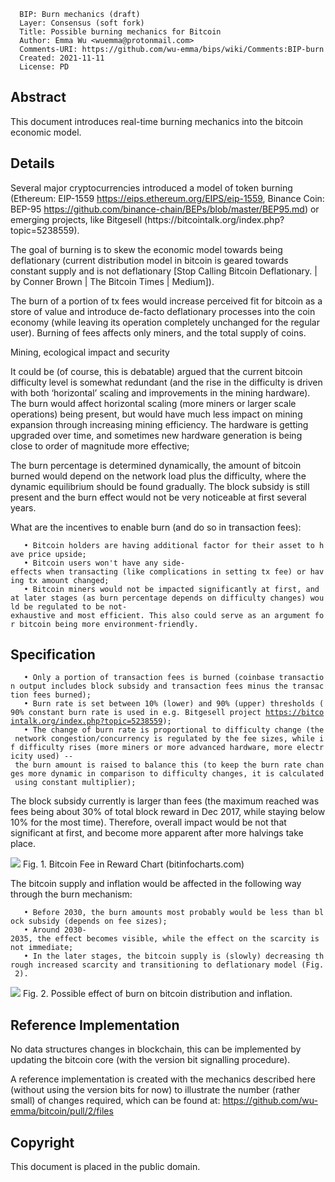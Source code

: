<pre>
  BIP: Burn mechanics (draft)
  Layer: Consensus (soft fork)
  Title: Possible burning mechanics for Bitcoin
  Author: Emma Wu <wuemma@protonmail.com>
  Comments-URI: https://github.com/wu-emma/bips/wiki/Comments:BIP-burn
  Created: 2021-11-11
  License: PD
</pre>


==Abstract==

This document introduces real-time burning mechanics into the bitcoin economic model.

==Details==

Several major cryptocurrencies introduced a model of token burning (Ethereum: EIP-1559 https://eips.ethereum.org/EIPS/eip-1559, Binance Coin: BEP-95 https://github.com/binance-chain/BEPs/blob/master/BEP95.md) or emerging projects, like Bitgesell (https://bitcointalk.org/index.php?topic=5238559).

The goal of burning is to skew the economic model towards being deflationary (current distribution model in bitcoin is geared towards constant supply and is not deflationary [Stop Calling Bitcoin Deflationary. | by Conner Brown | The Bitcoin Times | Medium]).

The burn of a portion of tx fees would increase perceived fit for bitcoin as a store of value and introduce de-facto deflationary processes into the coin economy (while leaving its operation completely unchanged for the regular user). Burning of fees affects only miners, and the total supply of coins. 

Mining, ecological impact and security

It could be (of course, this is debatable) argued that the current bitcoin difficulty level is somewhat redundant (and the rise in the difficulty is driven with both ‘horizontal’ scaling and improvements in the mining hardware). The burn would affect horizontal scaling (more miners or larger scale operations) being present, but would have much less impact on mining expansion through increasing mining efficiency. The hardware is getting upgraded over time, and sometimes new hardware generation is being close to order of magnitude more effective;

The burn percentage is determined dynamically, the amount of bitcoin burned would depend on the network load plus the difficulty, where the dynamic equilibrium should be found gradually. The block subsidy is still present and the burn effect would not be very noticeable at first several years. 

What are the incentives to enable burn (and do so in transaction fees):
    • Bitcoin holders are having additional factor for their asset to have price upside;
    • Bitcoin users won't have any side-effects when transacting (like complications in setting tx fee) or having tx amount changed;
    • Bitcoin miners would not be impacted significantly at first, and at later stages (as burn percentage depends on difficulty changes) would be regulated to be not-exhaustive and most efficient. This also could serve as an argument for bitcoin being more environment-friendly.

==Specification==

    • Only a portion of transaction fees is burned (coinbase transaction output includes block subsidy and transaction fees minus the transaction fees burned);
    • Burn rate is set between 10% (lower) and 90% (upper) thresholds (90% constant burn rate is used in e.g. Bitgesell project https://bitcointalk.org/index.php?topic=5238559);
    • The change of burn rate is proportional to difficulty change (the network congestion/concurrency is regulated by the fee sizes, while if difficulty rises (more miners or more advanced hardware, more electricity used) -- the burn amount is raised to balance this (to keep the burn rate changes more dynamic in comparison to difficulty changes, it is calculated using constant multiplier);

The block subsidy currently is larger than fees (the maximum reached was fees being about 30% of total block reward in Dec 2017, while staying below 10% for the most time). Therefore, overall impact would be not that significant at first, and become more apparent after more halvings take place. 

<img src="bip-burn/feeinreward.png"></img>
Fig. 1. Bitcoin Fee in Reward Chart (bitinfocharts.com)

The bitcoin supply and inflation would be affected in the following way through the burn mechanism:
    • Before 2030, the burn amounts most probably would be less than block subsidy (depends on fee sizes);
    • Around 2030-2035, the effect becomes visible, while the effect on the scarcity is not immediate;
    • In the later stages, the bitcoin supply is (slowly) decreasing through increased scarcity and transitioning to deflationary model (Fig. 2).

<img src="bip-burn/burneffect.png"></img>
Fig. 2. Possible effect of burn on bitcoin distribution and inflation.

==Reference Implementation==

No data structures changes in blockchain, this can be implemented by updating the bitcoin core (with the version bit signalling procedure).

A reference implementation is created with the mechanics described here (without using the version bits for now) to illustrate the number (rather small) of changes required, which can be found at: 
https://github.com/wu-emma/bitcoin/pull/2/files

==Copyright==

This document is placed in the public domain.
